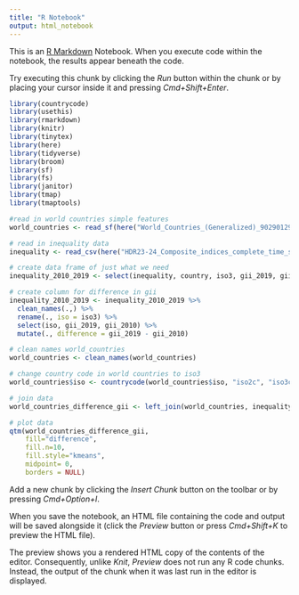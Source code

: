 ```yaml
---
title: "R Notebook"
output: html_notebook
---
```


This is an [R Markdown](http://rmarkdown.rstudio.com) Notebook. When you execute code within the notebook, the results appear beneath the code. 

Try executing this chunk by clicking the *Run* button within the chunk or by placing your cursor inside it and pressing *Cmd+Shift+Enter*. 

```r
library(countrycode)
library(usethis)
library(rmarkdown)
library(knitr)
library(tinytex)
library(here)
library(tidyverse)
library(broom)
library(sf)
library(fs)
library(janitor)
library(tmap)
library(tmaptools)
```
```r

#read in world countries simple features
world_countries <- read_sf(here("World_Countries_(Generalized)_9029012925078512962.geojson"))

# read in inequality data
inequality <- read_csv(here("HDR23-24_Composite_indices_complete_time_series.csv"))

# create data frame of just what we need
inequality_2010_2019 <- select(inequality, country, iso3, gii_2019, gii_2010)

# create column for difference in gii
inequality_2010_2019 <- inequality_2010_2019 %>%
  clean_names(.,) %>%
  rename(., iso = iso3) %>%
  select(iso, gii_2019, gii_2010) %>%
  mutate(., difference = gii_2019 - gii_2010)

# clean names world_countries
world_countries <- clean_names(world_countries)

# change country code in world countries to iso3
world_countries$iso <- countrycode(world_countries$iso, "iso2c", "iso3c")

# join data
world_countries_difference_gii <- left_join(world_countries, inequality_2010_2019, by="iso")

# plot data
qtm(world_countries_difference_gii,
    fill="difference",
    fill.n=10,
    fill.style="kmeans",
    midpoint= 0,
    borders = NULL)
```


Add a new chunk by clicking the *Insert Chunk* button on the toolbar or by pressing *Cmd+Option+I*.

When you save the notebook, an HTML file containing the code and output will be saved alongside it (click the *Preview* button or press *Cmd+Shift+K* to preview the HTML file). 

The preview shows you a rendered HTML copy of the contents of the editor. Consequently, unlike *Knit*, *Preview* does not run any R code chunks. Instead, the output of the chunk when it was last run in the editor is displayed.

